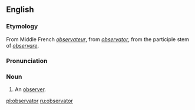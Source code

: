 ==English==

===Etymology===
From Middle French ''[[observateur]]'', from {{L.}} ''[[#Latin|observator]]'', from the participle stem of ''[[observare]]''.

===Pronunciation===
{{IPA|/ɒbˈzɜːvətə/}}

===Noun===
{{en-noun}}

# {{obsolete}} An [[observer]].

[[pl:observator]]
[[ru:observator]]